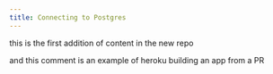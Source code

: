 ```yaml
---
title: Connecting to Postgres
---
```


this is the first addition of content in the new repo

and this comment is an example of heroku building an app from a PR
